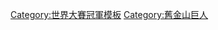 {{Navbox
|bodyclass=hlist

| name  = 2010年世界大賽冠軍舊金山巨人隊名單
| title = [[舊金山巨人|{{color|#fd5a1e|舊金山巨人}}]][[2010年世界大賽|{{color|#fd5a1e|2010年世界大賽}}]]冠軍
| titlestyle = background:black; color:#fd5a1e;
| belowstyle = background:#fd5a1e; color:black;
| list1 = 
*5 [[Juan Uribe]]
*9 [[Pat Burrell]]
*10 [[石川隆]]
*12 [[Nate Schierholtz]]
*13 [[科迪·羅斯]]
*14 [[Mike Fontenot]]
*16 [[埃德加·倫特利亞]]（[[世界大賽最有價值球員獎|世界大賽MVP]]）
*17 [[Aubrey Huff]]
*18 [[麥特·凱恩]]
*21 [[弗雷迪·桑切斯]]
*22 [[Eli Whiteside]]
*28 [[巴斯特·波西]]
*33 [[艾倫·羅汪德]]
*38 [[布萊恩·威爾遜 (棒球運動員)|布萊恩·威爾遜]]
*40 [[麥迪森·邦加納]]
*41 [[傑瑞米·艾菲特]]
*46 [[Santiago Casilla]]
*48 [[巴勃羅·桑多瓦爾]]
*49 [[哈维尔·洛佩兹]]
*52 [[雷蒙·拉米雷斯 (1981年)|雷蒙·拉米雷斯]]
*54 [[Sergio Romo]]
*55 [[蒂姆·林斯肯]]
*56 [[安德烈斯·托雷斯]]
*57 [[Jonathan Sánchez]]
*59 [[Guillermo Mota]]
| list2 = 
*主教練 15 [[布魯斯·波奇]]<br>
*三壘手教練 1 [[Tim Flannery (baseball)|Tim Flannery]]
*投手教練 19 [[Dave Righetti]]
*板凳教練 23 [[Ron Wotus]]
*牛棚教練 26 [[Mark Gardner (baseball)|Mark Gardner]]
*打擊教練 31 [[Hensley Meulens]]
*一壘手教練 39 [[Roberto Kelly]]
|below  = 
* [[2010年美國職棒大聯盟球季|{{black|例行賽}}]]
* [[2010年國家聯盟分區賽|{{black|分區賽}}]]
* [[2010年國家聯盟冠軍賽|{{black|冠軍賽}}]]
}}<noinclude>
[[Category:世界大賽冠軍模板]]
[[Category:舊金山巨人]]
</noinclude>